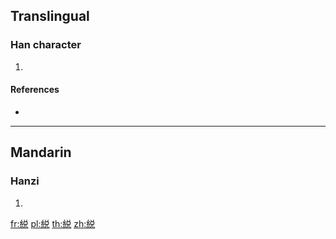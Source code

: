 {{character info/new}}
==Translingual==

===Han character===
{{Han char|rn=120|rad=糸|as=07|sn=13|four=|canj=VFCRU}}

# {{defn|Han|sort=糸07}}

====References====
* {{Han ref|kx=0925.200|dkj=27503|dj=1360.270|hdz=53405.150|uh=7D90|ud=32144}}

----

==Mandarin==

===Hanzi===
{{cmn-hanzi|pin=[[duì]] ([[dui4]]), [[jìng]] ([[jing4]])|wg=tui<sup>4</sup>, ching<sup>4</sup>|sim=䌼}}

# {{defn|lang=cmn|sort=糸07}}

[[fr:綐]]
[[pl:綐]]
[[th:綐]]
[[zh:綐]]